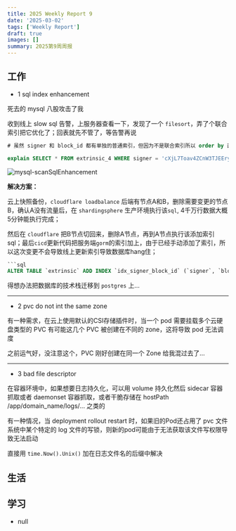 ```yaml
---
title: 2025 Weekly Report 9
date: '2025-03-02'
tags: ['Weekly Report']
draft: true
images: []
summary: 2025第9周周报
---
```


<TOCInline toc={props.toc}/>

## 工作

- 1 sql index enhancement

死去的 mysql 八股攻击了我

收到线上 slow sql 告警，上服务器查看一下，发现了一个 `filesort`，弄了个联合索引把它优化了；回表就先不管了，等告警再说

```sql
# 虽然 signer 和 block_id 都有单独的普通索引，但因为不是联合索引所以 order by 直接导致 filesort 了

explain SELECT * FROM extrinsic_4 WHERE signer = 'cXjL7Toav4ZCnW3TJEEryKpXasFAiq5VNCUiEkoLed5jPCtGP9' ORDER BY block_id desc LIMIT 40 OFFSET 0;
```

![mysql-scanSqlEnhancement](/static/images/2025-w9/scanSqlEnhancement.jpg)

**解决方案：**

云上快照备份，`cloudflare loadbalance` 后端有节点A和B，删除需要变更的节点B，确认A没有流量后，在 `shardingsphere` 生产环境执行该`sql`, 4千万行数据大概5分钟能执行完成；

然后在 `cloudflare` 把B节点切回来，删除A节点，再到A节点执行该添加索引sql；最后`cicd`更新代码把服务端`gorm`的索引加上，由于已经手动添加了索引，所以这次变更不会导致线上更新索引导致数据库hang住；

```sql
```sql
ALTER TABLE `extrinsic` ADD INDEX `idx_signer_block_id` (`signer`, `block_id` DESC);
```

得想办法把数据库的技术栈迁移到 `postgres` 上...

------------

- 2 pvc do not int the same zone

有一种需求，在云上使用默认的CSI存储插件时，当一个 pod 需要挂载多个云硬盘类型的 PVC 有可能这几个 PVC 被创建在不同的 zone，这将导致 pod 无法调度

之前运气好，没注意这个，PVC 刚好创建在同一个 Zone 给我混过去了...

------------

- 3 bad file descriptor

在容器环境中，如果想要日志持久化，可以用 volume 持久化然后 sidecar 容器抓取或者 daemonset 容器抓取，或者干脆存储在 hostPath /app/domain_name/logs/... 之类的

有一种情况，当 deployment rollout restart 时，如果旧的Pod还占用了 pvc 文件系统中某个特定的 log  文件的写锁，则新的pod可能由于无法获取该文件写权限导致无法启动

直接用 `time.Now().Unix()` 加在日志文件名的后缀中解决





## 生活


## 学习

- null











